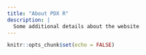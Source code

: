 ```yaml
---
title: "About PDX R"
description: |
  Some additional details about the website
---
```


```r
knitr::opts_chunk$set(echo = FALSE)
```

